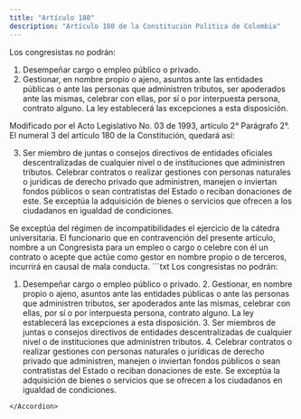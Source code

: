 ```yaml
---
title: "Artículo 180"
description: "Artículo 180 de la Constitución Política de Colombia"
---
```


Los congresistas no podrán:
1. Desempeñar cargo o empleo público o privado.
2. Gestionar, en nombre propio o ajeno, asuntos ante las entidades públicas o ante las personas que administren tributos, ser apoderados ante las mismas, celebrar con ellas, por sí o por interpuesta persona, contrato alguno. La ley establecerá las excepciones a esta disposición.

<Warning>Modificado por el Acto Legislativo No. 03 de 1993, artículo 2° Parágrafo 2°. El numeral 3 del artículo 180 de la Constitución, quedará así: </Warning>

3. Ser miembro de juntas o consejos directivos de entidades oficiales descentralizadas de cualquier nivel o de instituciones que administren tributos. Celebrar contratos o realizar gestiones con personas naturales o jurídicas de derecho privado que administren, manejen o inviertan fondos públicos o sean contratistas del Estado o reciban donaciones de este. Se exceptúa la adquisición de bienes o servicios que ofrecen a los ciudadanos en igualdad de condiciones.

<AccordionGroup>
    <Accordion
        title="Parágrafo 1°"
        defaultOpen
    >
         Se exceptúa del régimen de incompatibilidades el ejercicio de la cátedra universitaria.
    </Accordion>
    <Accordion
        title="Parágrafo 2°"
        defaultOpen
    >
    El funcionario que en contravención del presente artículo, nombre a un Congresista para un empleo o cargo o celebre con él un contrato o acepte que actúe como gestor en nombre propio o de terceros, incurrirá en causal de mala conducta.
    </Accordion>
</AccordionGroup>


<Accordion title="Artículo original antes de la modificación:">
```txt
Los congresistas no podrán:

1. Desempeñar cargo o empleo público o privado. 2. Gestionar, en
nombre propio o ajeno, asuntos ante las entidades públicas o ante las
personas que administren tributos, ser apoderados ante las mismas,
celebrar con ellas, por sí o por interpuesta persona, contrato alguno.
La ley establecerá las excepciones a esta disposición. 3. Ser miembros
de juntas o consejos directivos de entidades descentralizadas de
cualquier nivel o de instituciones que administren tributos. 4.
Celebrar contratos o realizar gestiones con personas naturales o
jurídicas de derecho privado que administren, manejen o inviertan
fondos públicos o sean contratistas del Estado o reciban donaciones de
este. Se exceptúa la adquisición de bienes o servicios que se ofrecen
a los ciudadanos en igualdad de condiciones.
```
</Accordion>
